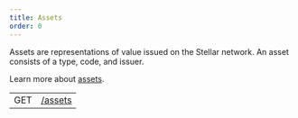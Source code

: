 ```yaml
---
title: Assets
order: 0
---
```



Assets are representations of value issued on the Stellar network. An asset consists of a type, code, and issuer.

Learn more about [assets](../../../docs/glossary/assets.mdx).

<EndpointsTable title="Endpoints">

|     |                       |
| --- | --------------------- |
| GET | [/assets](./list.mdx) |

</EndpointsTable>

